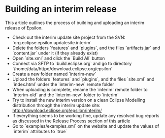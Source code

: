 =Building an interim release=
This article outlines the process of building and uploading an interim release of Epsilon.

* Check out the interim update site project from the SVN: `org.eclipse.epsilon.updatesite.interim`
* Delete the folders `features` and `plugins`, and the files `artifacts.jar` and `content.jar` under it (if they already exist)
* Open `site.xml` and click the `Build All` button
* Connect via SFTP to `build.eclipse.org` and go to directory `/home/data/httpd/download.eclipse.org/epsilon`
* Create a new folder named `interim-new`
* Upload the folders `features` and `plugins`, and the files `site.xml` and `index.html` under the `interim-new` remote folder
* When uploading is complete, rename the `interim` remote folder to `interim-old` and the `interim-new` folder to `interim`
* Try to install the new interim version on a clean Eclipse Modelling distribution through the interim update site: [[http://download.eclipse.org/epsilon/interim/]]
* If everything seems to be working fine, update any resolved bug reports as discussed in the Release Process section of [[../resolved-bugs|this article]]
* Go to `examples/examples.xml` on the website and update the values of `interim` attributes to `true`